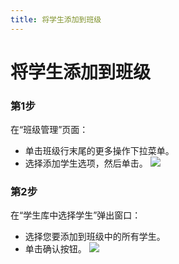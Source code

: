 ```yaml
--- 
title: 将学生添加到班级
--- 
```




# 将学生添加到班级


 ### 第1步 

 在“班级管理”页面： 
 - 单击班级行末尾的更多操作下拉菜单。 
 - 选择添加学生选项，然后单击。 
 ![](/img/ulearning/teacher/class05.png)

 ### 第2步 
 
 在“学生库中选择学生”弹出窗口： 
 - 选择您要添加到班级中的所有学生。 
 - 单击确认按钮。 
 ![](/img/ulearning/teacher/class06.png)

